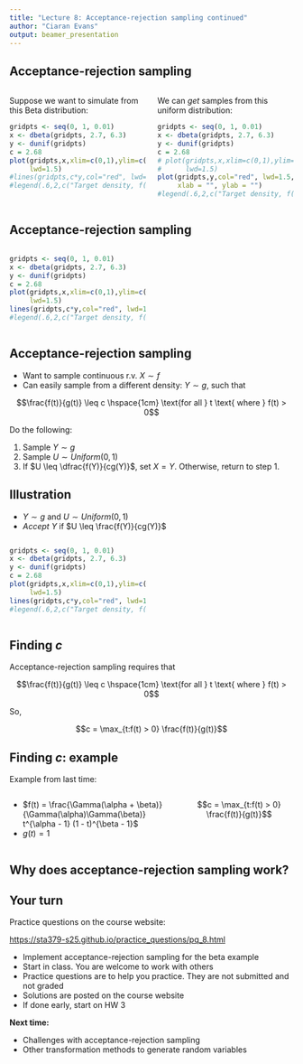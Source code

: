 ```yaml
---
title: "Lecture 8: Acceptance-rejection sampling continued"
author: "Ciaran Evans"
output: beamer_presentation
---
```


## Acceptance-rejection sampling

:::: {.columns}



::: {.column width="50%"}

Suppose we want to simulate from this Beta distribution:

```r
gridpts <- seq(0, 1, 0.01)
x <- dbeta(gridpts, 2.7, 6.3)
y <- dunif(gridpts)
c = 2.68
plot(gridpts,x,xlim=c(0,1),ylim=c(0,2.8),type="l",col="blue",main="",xlab="",ylab="",
     lwd=1.5)
#lines(gridpts,c*y,col="red", lwd=1.5)
#legend(.6,2,c("Target density, f(t)","c * g(t)"),lty=c(1,1),col=c("blue","red"))
```

:::

::: {.column width="50%"}

We can *get* samples from this uniform distribution:

```r
gridpts <- seq(0, 1, 0.01)
x <- dbeta(gridpts, 2.7, 6.3)
y <- dunif(gridpts)
c = 2.68
# plot(gridpts,x,xlim=c(0,1),ylim=c(0,2.8),type="l",col="blue",main="",xlab="",ylab="",
#      lwd=1.5)
plot(gridpts,y,col="red", lwd=1.5, type="l", xlim = c(0, 1), ylim = c(0, 1.1),
     xlab = "", ylab = "")
#legend(.6,2,c("Target density, f(t)","c * g(t)"),lty=c(1,1),col=c("blue","red"))
```

:::

::::

## Acceptance-rejection sampling

:::: {.columns}

::: {.column width="50%"}

```r
gridpts <- seq(0, 1, 0.01)
x <- dbeta(gridpts, 2.7, 6.3)
y <- dunif(gridpts)
c = 2.68
plot(gridpts,x,xlim=c(0,1),ylim=c(0,2.8),type="l",col="blue",main="",xlab="",ylab="",
     lwd=1.5)
lines(gridpts,c*y,col="red", lwd=1.5)
#legend(.6,2,c("Target density, f(t)","c * g(t)"),lty=c(1,1),col=c("blue","red"))
```

:::

::: {.column width="50%"}

:::

::::

## Acceptance-rejection sampling

* Want to sample continuous r.v. $X \sim f$
* Can easily sample from a different density: $Y \sim g$, such that

$$\frac{f(t)}{g(t)} \leq c \hspace{1cm} \text{for all } t \text{ where } f(t) > 0$$

Do the following:

1. Sample $Y \sim g$
2. Sample $U \sim Uniform(0, 1)$
3. If $U \leq \dfrac{f(Y)}{cg(Y)}$, set $X = Y$. Otherwise, return to step 1.

## Illustration

* $Y \sim g$ and $U \sim Uniform(0, 1)$
* *Accept* $Y$ if $U \leq \frac{f(Y)}{cg(Y)}$

:::: {.columns}

::: {.column width="50%"}

```r
gridpts <- seq(0, 1, 0.01)
x <- dbeta(gridpts, 2.7, 6.3)
y <- dunif(gridpts)
c = 2.68
plot(gridpts,x,xlim=c(0,1),ylim=c(0,2.8),type="l",col="blue",main="",xlab="",ylab="",
     lwd=1.5)
lines(gridpts,c*y,col="red", lwd=1.5)
#legend(.6,2,c("Target density, f(t)","c * g(t)"),lty=c(1,1),col=c("blue","red"))
```

:::

::: {.column width="50%"}

:::

::::

## Finding $c$

Acceptance-rejection sampling requires that 

$$\frac{f(t)}{g(t)} \leq c \hspace{1cm} \text{for all } t \text{ where } f(t) > 0$$

So, 

$$c = \max_{t:f(t) > 0} \frac{f(t)}{g(t)}$$

## Finding $c$: example

Example from last time:

:::: {.columns}

::: {.column width="60%"}

* $f(t) = \frac{\Gamma(\alpha + \beta)}{\Gamma(\alpha)\Gamma(\beta)} t^{\alpha - 1} (1 - t)^{\beta - 1}$
* $g(t) = 1$ 

:::

::: {.column width="40%"}

$$c = \max_{t:f(t) > 0} \frac{f(t)}{g(t)}$$

:::

::::



\vspace{6cm}



## Why does acceptance-rejection sampling work?

## Your turn

Practice questions on the course website:

[https://sta379-s25.github.io/practice_questions/pq_8.html](https://sta379-s25.github.io/practice_questions/pq_8.html)

* Implement acceptance-rejection sampling for the beta example
* Start in class. You are welcome to work with others
* Practice questions are to help you practice. They are not submitted and not graded
* Solutions are posted on the course website
* If done early, start on HW 3

**Next time:**

* Challenges with acceptance-rejection sampling
* Other transformation methods to generate random variables
